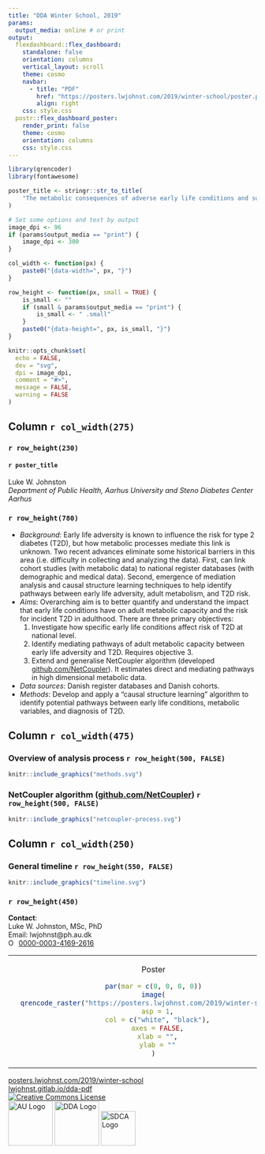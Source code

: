 ```yaml
---
title: "DDA Winter School, 2019"
params:
  output_media: online # or print
output:
  flexdashboard::flex_dashboard:
    standalone: false
    orientation: columns
    vertical_layout: scroll
    theme: cosmo
    navbar:
      - title: "PDF"
        href: "https://posters.lwjohnst.com/2019/winter-school/poster.pdf"
        align: right
    css: style.css
  postr::flex_dashboard_poster:
    render_print: false
    theme: cosmo
    orientation: columns
    css: style.css
---
```


```r
library(qrencoder)
library(fontawesome)

poster_title <- stringr::str_to_title(
    "The metabolic consequences of adverse early life conditions and subsequent risk for adult type 2 diabetes"
)

# Set some options and text by output
image_dpi <- 96
if (params$output_media == "print") {
    image_dpi <- 300
}

col_width <- function(px) {
    paste0("{data-width=", px, "}")
}

row_height <- function(px, small = TRUE) {
    is_small <- ""
    if (small & params$output_media == "print") {
        is_small <- " .small"
    }
    paste0("{data-height=", px, is_small, "}")
}

knitr::opts_chunk$set(
  echo = FALSE,
  dev = "svg",
  dpi = image_dpi,
  comment = "#>",
  message = FALSE,
  warning = FALSE
)
```

Column `r col_width(275)`
-----------------------------------------------------------------------

### `r row_height(230)`

#### **`r poster_title`**

| Luke W. Johnston
| *Department of Public Health, Aarhus University and Steno Diabetes Center Aarhus*

### `r row_height(780)`

- *Background*: Early life adversity is known to influence the risk for type 2
diabetes (T2D), but how metabolic processes mediate this link is unknown.
Two recent advances eliminate some historical barriers in this area
(i.e. difficulty in collecting and analyzing the data). First, can link cohort 
studies (with metabolic data) to national register databases (with demographic
and medical data). Second, emergence of mediation analysis and causal structure
learning techniques to help identify pathways between early life adversity,
adult metabolism, and T2D risk.
- *Aims*: Overarching aim is to better quantify and understand the impact that
early life conditions have on adult metabolic capacity and the risk for incident
T2D in adulthood. There are three primary objectives:
    1. Investigate how specific early life conditions affect risk of T2D at 
    national level.
    2. Identify mediating pathways of adult metabolic capacity between early
    life adversity and T2D. Requires objective 3.
    3. Extend and generalise NetCoupler algorithm (developed
    [github.com/NetCoupler](https://github.com/NetCoupler/NetCoupler)). It
    estimates direct and mediating pathways in high dimensional metabolic data.
- *Data sources*: Danish register databases and Danish cohorts.
- *Methods*: Develop and apply a "causal structure learning" algorithm to identify
potential pathways between early life conditions, metabolic variables, and diagnosis
of T2D.

Column `r col_width(475)`
-----------------------------------------------------------------------

### Overview of analysis process `r row_height(500, FALSE)`

```r
knitr::include_graphics("methods.svg")
```

### NetCoupler algorithm ([github.com/NetCoupler](https://github.com/NetCoupler)) `r row_height(500, FALSE)`

```r
knitr::include_graphics("netcoupler-process.svg")
```

Column `r col_width(250)`
-----------------------------------------------------------------------

### General timeline `r row_height(550, FALSE)`

```r
knitr::include_graphics("timeline.svg")
```

### `r row_height(450)`

**Contact**:  
Luke W. Johnston, MSc, PhD  
Email: lwjohnst@ph.au.dk  
<a href="https://orcid.org/0000-0003-4169-2616" target="orcid.widget" rel="noopener noreferrer" style="vertical-align:top;"><img src="https://orcid.org/sites/default/files/images/orcid_16x16.png" style="width:1em;margin-right:.5em;" alt="ORCID iD icon">0000-0003-4169-2616</a>

<table style="width:100%">
<tr><td width="45%" align="center">

Poster  
```r
par(mar = c(0, 0, 0, 0))
image(
  qrencode_raster("https://posters.lwjohnst.com/2019/winter-school/"),
  asp = 1,
  col = c("white", "black"),
  axes = FALSE,
  xlab = "",
  ylab = ""
)
```

</td><td width="45%" align="center">

Proposal  
```r
par(mar = c(0, 0, 0, 0))
image(
  qrencode_raster("https://lwjohnst.gitlab.io/dda-pdf/"),
  asp = 1,
  col = c("white", "black"),
  axes = FALSE,
  xlab = "",
  ylab = ""
)
```

</td></tr>
</table>

[posters.lwjohnst.com/2019/winter-school](https://posters.lwjohnst.com/2019/winter-school/)  
[lwjohnst.gitlab.io/dda-pdf](https://lwjohnst.gitlab.io/dda-pdf/)  
<a rel="license" href="http://creativecommons.org/licenses/by/4.0/"><img alt="Creative Commons License" style="border-width:0" src="https://i.creativecommons.org/l/by/4.0/80x15.png" /></a>  
![AU Logo](../common/au-logo.png){width=90px}
![DDA Logo](../common/dda-logo.png){width=90px}
![SDCA Logo](../common/sdca-logo.png){width=70px}
